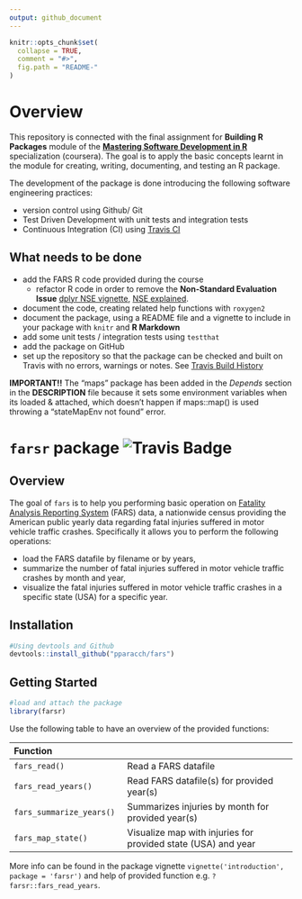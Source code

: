```yaml
---
output: github_document
---
```


<!-- README.md is generated from README.Rmd. Please edit that file -->

```r
knitr::opts_chunk$set(
  collapse = TRUE,
  comment = "#>",
  fig.path = "README-"
)
```

# Overview

This repository is connected with the final assignment for __Building R Packages__ module of the __[Mastering Software Development in R](https://www.coursera.org/specializations/r)__ specialization (coursera). The goal is to apply the basic concepts learnt in the module for creating, writing, documenting, and testing an R package. 

The development of the package is done introducing the following software engineering practices:

* version control using Github/ Git
* Test Driven Development with unit tests and integration tests
* Continuous Integration (CI) using [Travis CI](https://travis-ci.org)

## What needs to be done

* add the FARS R code provided during the course
  * refactor R code in order to remove the __Non-Standard Evaluation Issue__ [dplyr NSE vignette](https://cran.r-project.org/web/packages/dplyr/vignettes/nse.html), [NSE explained](http://adv-r.had.co.nz/Computing-on-the-language.html).
* document the code, creating related help functions with `roxygen2`
* document the package, using a README file and a vignette to include in your package with `knitr` and __R Markdown__
* add some unit tests / integration tests using `testthat`
* add the package on GitHub
* set up the repository so that the package can be checked and built on Travis with no errors, warnings or notes. See [Travis Build History](https://travis-ci.org/pparacch/fars/builds)

__IMPORTANT!!__ The "maps" package has been added in the _Depends_ section in the __DESCRIPTION__ file because it sets some environment variables when its loaded & attached, which doesn't happen if maps::map() is used throwing a  "stateMapEnv not found" error.

# `farsr` package ![Travis Badge](https://travis-ci.org/pparacch/fars.svg?branch=master)

## Overview

The goal of `fars` is to help you performing basic operation on [Fatality Analysis Reporting System](https://www.nhtsa.gov/research-data/fatality-analysis-reporting-system-fars) (FARS) data, a nationwide census providing the American public yearly data regarding fatal injuries suffered in motor vehicle traffic crashes. Specifically it allows you to perform the following operations:

* load the FARS datafile by filename or by years,
* summarize the number of fatal injuries suffered in motor vehicle traffic crashes by month and year,
* visualize the fatal injuries suffered in motor vehicle traffic crashes in a specific state (USA) for a specific year.

## Installation

```r
#Using devtools and Github
devtools::install_github("pparacch/fars")
```

## Getting Started

```r
#load and attach the package
library(farsr)
```

Use the following table to have an overview of the provided functions:

| Function  |  |
| :--------- | :-------------- |
| `fars_read()`  | Read a FARS datafile |
| `fars_read_years()` | Read FARS datafile(s) for provided year(s) |
| `fars_summarize_years()` | Summarizes injuries by month for provided year(s) |
|`fars_map_state()` | Visualize map with injuries for provided state (USA) and year |

More info can be found in the package vignette `vignette('introduction', package = 'farsr')` and help of provided function e.g. `?farsr::fars_read_years`.






